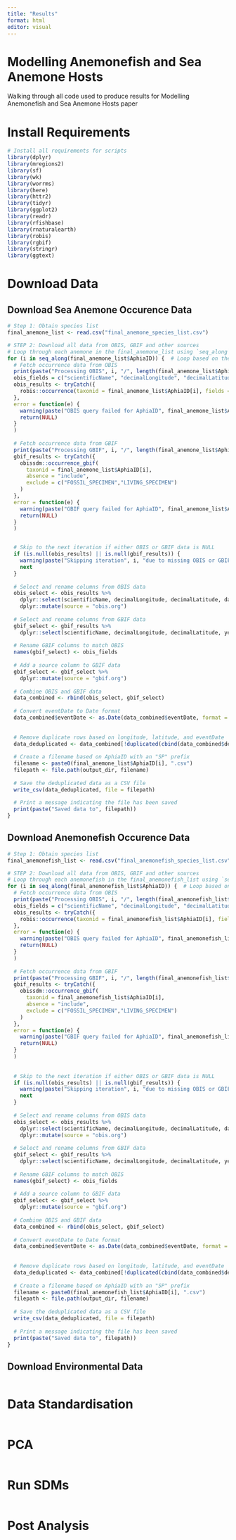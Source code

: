 ```yaml
---
title: "Results"
format: html
editor: visual
---
```


# Modelling Anemonefish and Sea Anemone Hosts

Walking through all code used to produce results for Modelling Anemonefish and Sea Anemone Hosts paper

# Install Requirements

```r
# Install all requirements for scripts
library(dplyr)
library(mregions2)
library(sf)
library(wk)
library(worrms)
library(here)
library(httr2)
library(tidyr)
library(ggplot2)
library(readr)
library(rfishbase)
library(rnaturalearth)
library(robis)
library(rgbif)
library(stringr)
library(ggtext)
```

# Download Data

## Download Sea Anemone Occurence Data

```r
# Step 1: Obtain species list
final_anemone_list <- read.csv("final_anemone_species_list.csv")

# STEP 2: Download all data from OBIS, GBIF and other sources
# Loop through each anemone in the final_anemone_list using `seq_along`
for (i in seq_along(final_anemone_list$AphiaID)) {  # Loop based on the AphiaID column, assuming it's consistent
  # Fetch occurrence data from OBIS
  print(paste("Processing OBIS", i, "/", length(final_anemone_list$AphiaID)))
  obis_fields = c("scientificName", "decimalLongitude", "decimalLatitude", "date_year", "month", "day", "eventDate", "dataset_id", "occurrenceStatus", "depth")
  obis_results <- tryCatch({
    robis::occurrence(taxonid = final_anemone_list$AphiaID[i], fields = obis_fields)
  },
  error = function(e) {
    warning(paste("OBIS query failed for AphiaID", final_anemone_list$AphiaID[i], ":", e$message))
    return(NULL) 
  }
  )
  
  # Fetch occurrence data from GBIF
  print(paste("Processing GBIF", i, "/", length(final_anemone_list$AphiaID)))
  gbif_results <- tryCatch({
    obissdm::occurrence_gbif(
      taxonid = final_anemone_list$AphiaID[i],
      absence = "include",
      exclude = c("FOSSIL_SPECIMEN","LIVING_SPECIMEN")
    )
  },
  error = function(e) {
    warning(paste("GBIF query failed for AphiaID", final_anemone_list$AphiaID[i], ":", e$message))
    return(NULL)
  }
  )


  # Skip to the next iteration if either OBIS or GBIF data is NULL
  if (is.null(obis_results) || is.null(gbif_results)) {
    warning(paste("Skipping iteration", i, "due to missing OBIS or GBIF data."))
    next
  }
  
  # Select and rename columns from OBIS data
  obis_select <- obis_results %>%
    dplyr::select(scientificName, decimalLongitude, decimalLatitude, date_year, month, day, eventDate, dataset_id, occurrenceStatus, depth) %>%
    dplyr::mutate(source = "obis.org")
  
  # Select and rename columns from GBIF data
  gbif_select <- gbif_results %>%
    dplyr::select(scientificName, decimalLongitude, decimalLatitude, year, month, day, eventDate, datasetKey, occurrenceStatus, depth)
  
  # Rename GBIF columns to match OBIS
  names(gbif_select) <- obis_fields
  
  # Add a source column to GBIF data
  gbif_select <- gbif_select %>%
    dplyr::mutate(source = "gbif.org")
  
  # Combine OBIS and GBIF data
  data_combined <- rbind(obis_select, gbif_select)
  
  # Convert eventDate to Date format
  data_combined$eventDate <- as.Date(data_combined$eventDate, format = "%Y-%m-%d")
  
  
  # Remove duplicate rows based on longitude, latitude, and eventDate
  data_deduplicated <- data_combined[!duplicated(cbind(data_combined$decimalLongitude, data_combined$decimalLatitude, data_combined$eventDate)), ]
  
  # Create a filename based on AphiaID with an "SP" prefix
  filename <- paste0(final_anemone_list$AphiaID[i], ".csv")
  filepath <- file.path(output_dir, filename)
  
  # Save the deduplicated data as a CSV file
  write_csv(data_deduplicated, file = filepath)
  
  # Print a message indicating the file has been saved
  print(paste("Saved data to", filepath))
}
```

## Download Anemonefish Occurence Data

```r
# Step 1: Obtain species list
final_anemonefish_list <- read.csv("final_anemonefish_species_list.csv")

# STEP 2: Download all data from OBIS, GBIF and other sources
# Loop through each anemonefish in the final_anemonefish_list using `seq_along`
for (i in seq_along(final_anemonefish_list$AphiaID)) {  # Loop based on the AphiaID column, assuming it's consistent
  # Fetch occurrence data from OBIS
  print(paste("Processing OBIS", i, "/", length(final_anemonefish_list$AphiaID)))
  obis_fields = c("scientificName", "decimalLongitude", "decimalLatitude", "date_year", "month", "day", "eventDate", "dataset_id", "occurrenceStatus", "depth")
  obis_results <- tryCatch({
    robis::occurrence(taxonid = final_anemonefish_list$AphiaID[i], fields = obis_fields)
  },
  error = function(e) {
    warning(paste("OBIS query failed for AphiaID", final_anemonefish_list$AphiaID[i], ":", e$message))
    return(NULL) 
  }
  )
  
  # Fetch occurrence data from GBIF
  print(paste("Processing GBIF", i, "/", length(final_anemonefish_list$AphiaID)))
  gbif_results <- tryCatch({
    obissdm::occurrence_gbif(
      taxonid = final_anemonefish_list$AphiaID[i],
      absence = "include",
      exclude = c("FOSSIL_SPECIMEN","LIVING_SPECIMEN")
    )
  },
  error = function(e) {
    warning(paste("GBIF query failed for AphiaID", final_anemonefish_list$AphiaID[i], ":", e$message))
    return(NULL)
  }
  )
  
  
  # Skip to the next iteration if either OBIS or GBIF data is NULL
  if (is.null(obis_results) || is.null(gbif_results)) {
    warning(paste("Skipping iteration", i, "due to missing OBIS or GBIF data."))
    next
  }
  
  # Select and rename columns from OBIS data
  obis_select <- obis_results %>%
    dplyr::select(scientificName, decimalLongitude, decimalLatitude, date_year, month, day, eventDate, dataset_id, occurrenceStatus, depth) %>%
    dplyr::mutate(source = "obis.org")
  
  # Select and rename columns from GBIF data
  gbif_select <- gbif_results %>%
    dplyr::select(scientificName, decimalLongitude, decimalLatitude, year, month, day, eventDate, datasetKey, occurrenceStatus, depth)
  
  # Rename GBIF columns to match OBIS
  names(gbif_select) <- obis_fields
  
  # Add a source column to GBIF data
  gbif_select <- gbif_select %>%
    dplyr::mutate(source = "gbif.org")
  
  # Combine OBIS and GBIF data
  data_combined <- rbind(obis_select, gbif_select)
  
  # Convert eventDate to Date format
  data_combined$eventDate <- as.Date(data_combined$eventDate, format = "%Y-%m-%d")
  
  
  # Remove duplicate rows based on longitude, latitude, and eventDate
  data_deduplicated <- data_combined[!duplicated(cbind(data_combined$decimalLongitude, data_combined$decimalLatitude, data_combined$eventDate)), ]
  
  # Create a filename based on AphiaID with an "SP" prefix
  filename <- paste0(final_anemonefish_list$AphiaID[i], ".csv")
  filepath <- file.path(output_dir, filename)
  
  # Save the deduplicated data as a CSV file
  write_csv(data_deduplicated, file = filepath)
  
  # Print a message indicating the file has been saved
  print(paste("Saved data to", filepath))
}
```

## Download Environmental Data

```r

```

# Data Standardisation

```r

```

# PCA

```r

```

# Run SDMs

```r

```

# Post Analysis

```r

```



